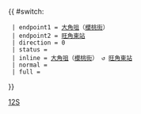 {{ #switch: {{{format|}}}
  | endpoint1 = [[大角咀]]（[[櫻桃街]]）
  | endpoint2 = [[旺角東站公共運輸交匯處|旺角東站]]
  | direction = 0
  | status = 
  | inline = [[大角咀]]（[[櫻桃街]]） ↺ [[旺角東站公共運輸交匯處|旺角東站]]
  | normal =
  | full =
}}<noinclude>[[Category:九龍專線小巴路線模板|12S]]</noinclude>